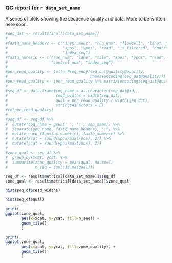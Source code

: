 ### QC report for `r data_set_name`

A series of plots showing the sequence quality and data. More to be written
here soon.

```r
#seq_dat <- result$final[[data_set_name]]
#
#fastq_name_headers <- c("instrument", "run_num", "flowcell", "lane", "tile",
#                        "xpos", "ypos", "read", "is_filtered", "control_num",
#                        "index_seq")
#fastq_numeric <- c("run_num", "lane", "tile", "xpos", "ypos", "read",
#                   "control_num", "index_seq")
#
#per_read_quality <- letterFrequency(seq_dat@quality@quality, 
#                                    names(encoding(seq_dat@quality)))
#per_read_quality <- (per_read_quality %*% matrix(encoding(seq_dat@quality), ncol=1))[,1]
#
#seq_df <- data.frame(seq_name = as.character(seq_dat@id),
#                     read_widths = width(seq_dat),
#                     qual = per_read_quality / width(seq_dat),              
#                     stringsAsFactors = F)
#rm(per_read_quality)
#
#seq_df <- seq_df %>%
#  mutate(seq_name = gsub(' ', ':', seq_name)) %>%
#  separate(seq_name, fastq_name_headers, ":") %>%
#  mutate_each_(funs(as.numeric), fastq_numeric) %>%
#  mutate(xcat = round(xpos/max(xpos), 2)) %>%
#  mutate(ycat = round(ypos/max(ypos), 2))
#
#zone_qual <- seq_df %>%
#  group_by(xcat, ycat) %>%
#  summarize(zone_quality = mean(qual, na.rm=T),
#            n_seq = sum(!is.na(qual)))
```

```r
seq_df <- result$metrics[[data_set_name]]$seq_df
zone_qual <- result$metrics[[data_set_name]]$zone_qual
```


```r
hist(seq_df$read_widths)
```
```r
hist(seq_df$qual)
```
```r
print(
ggplot(zone_qual,
       aes(x=xcat, y=ycat, fill=n_seq)) + 
       geom_tile()
       )
```
```r
print(
ggplot(zone_qual,
       aes(x=xcat, y=ycat, fill=zone_quality)) + 
       geom_tile()
       )
```
